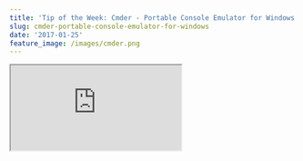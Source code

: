 ```yaml
---
title: 'Tip of the Week: Cmder - Portable Console Emulator for Windows'
slug: cmder-portable-console-emulator-for-windows
date: '2017-01-25'
feature_image: /images/cmder.png
---
```

<iframe src="https://www.youtube.com/embed/fpxx8hlNTzc" />

I have been using Cmder as my command line for around two years and been loving it. I am not a super user of the command line, but try to use it more and more.

> _Cmder is a software package created out of pure frustration over the absence of good console emulator on Windows. It is based on ConEmu with major config overhaul, comes with a Monokai color scheme, and a custom prompt layout._

This is not right with Windows 10, as there is a new command prompt which has a lot more features. I have not yet thought of moving to that as Cmder has been working well for me.

## **Installation and setting up**

Cmder is open source and free to download from [Cmder.net](http://cmder.net/). One of the advantages of Cmder is its portability. You can carry it with you on a USB stick or in the Cloud, so all your settings can go anywhere you go. Installation is simple, all you need to do is download the latest release, extract the archive and run Cmder executable. Check out the documentation if you face any difficulties.

### **Features I Like**

Able to **_paste into the console using the Windows shortcut Ctrl + V_** is one of the key things that got me started with this command line tool. It also supports most of the other text traversal keyboard shortcuts of Windows.

Cmder supports **_multiple console tabs within a window_**. Tabs makes having multiple consoles open and managing them easy. All tab manipulation has associated keyboard shortcuts making it even faster. When creating a new tab, using Ctrl + T, you can choose to run different predefined tasks on command line startup. You can also set the user and user rights to run them as. Setting up the predefined tasks is under Settings -> Startup->Tasks. I have added **_custom tasks_** for PowerShell, and Visual Studio developer command prompt as that is what I use mostly.

\`\`\` text / Powershell Administrator Task \*PowerShell -ExecutionPolicy Bypass -NoLogo -NoProfile -NoExit -Command "Invoke-Expression '. ''%ConEmuDir%\\..\\profile.ps1'''" -new\_console:d:"%USERPROFILE%" \`\`\`

```text
/ Visual Studio Developer Prompt Task
cmd /k ""%ConEmuDir%\..\init.bat" &
"C:\Program Files (x86)\Microsoft Visual Studio 14.0\Common7\Tools\VsDevCmd.bat""
-new_console:d:%USERPROFILE%

```

**_Alias_** is one of the key features that keeps me to Cmder. You can create short commands to map to longer commands. Aliases avoid typing long commands every time you want to perform that action. You can see all existing aliases by running alias command. I use this feature a lot. Most of the git commands are aliases, so I do not have to type them every time. For e.g., when on a git repository I can type _gs_ to run git status. You can also pass arguments to alias. To do a git commit with a message I run _gc The commit message_. Aliases support optional parameters through the $1-9 or the $\*.

To define a alias _alias gs=git status_. Below are some of the alias examples.

```text
gl=git log --oneline --all --graph --decorate  $*
gs=git status
ga=git add -A
gc=git commit -m "$*"
gcb=git checkout -b $*
gpsu=git push --set-upstream origin $*

```

Check out the [video](https://www.youtube.com/watch?v=fpxx8hlNTzc) for a walk-through of the setup and its usage. Cmder allows to get things done fast and looks great. Try it out to see if it works for you.
